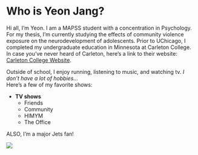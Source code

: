 # Who is Yeon Jang?  

Hi all, I'm Yeon. I am a MAPSS student with a concentration in Psychology. For my thesis, I'm currently studying the effects of community violence exposure on the neurodevelopment of adolescents. Prior to UChicago, I completed my undergraduate education in Minnesota at Carleton College. In case you've never heard of Carleton, here's a link to their website: [Carleton College Website](https://www.carleton.edu/).  

Outside of school, I enjoy running, listening to music, and watching tv. *I don't have a lot of hobbies...*  
Here's a few of my favorite shows:  

* **TV shows**
    + Friends
    + Community
    + HIMYM
    + The Office  

ALSO, I'm a major Jets fan!  
    
![](https://larrybrownsports.com/wp-content/uploads/2017/05/jets-logo.jpg)

